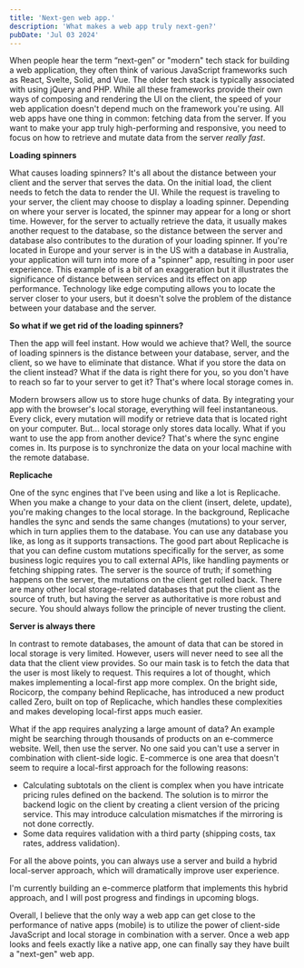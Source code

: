```yaml
---
title: 'Next-gen web app.'
description: 'What makes a web app truly next-gen?'
pubDate: 'Jul 03 2024'
---
```

When people hear the term “next-gen” or "modern" tech stack for building a web application, they often think of various JavaScript frameworks such as React, Svelte, Solid, and Vue. The older tech stack is typically associated with using jQuery and PHP. While all these frameworks provide their own ways of composing and rendering the UI on the client, the speed of your web application doesn't depend much on the framework you're using. All web apps have one thing in common: fetching data from the server. If you want to make your app truly high-performing and responsive, you need to focus on how to retrieve and mutate data from the server *really fast*.

**Loading spinners**

What causes loading spinners? It's all about the distance between your client and the server that serves the data. On the initial load, the client needs to fetch the data to render the UI. While the request is traveling to your server, the client may choose to display a loading spinner. Depending on where your server is located, the spinner may appear for a long or short time. However, for the server to actually retrieve the data, it usually makes another request to the database, so the distance between the server and database also contributes to the duration of your loading spinner.
If you're located in Europe and your server is in the US with a database in Australia, your application will turn into more of a "spinner" app, resulting in poor user experience. This example of is a bit of an exaggeration but it illustrates the significance of distance between services and its effect on app performance.
Technology like edge computing allows you to locate the server closer to your users, but it doesn't solve the problem of the distance between your database and the server.

**So what if we get rid of the loading spinners?**

Then the app will feel instant. How would we achieve that? Well, the source of loading spinners is the distance between your database, server, and the client, so we have to eliminate that distance. What if you store the data on the client instead? What if the data is right there for you, so you don't have to reach so far to your server to get it? That's where local storage comes in.

Modern browsers allow us to store huge chunks of data. By integrating your app with the browser's local storage, everything will feel instantaneous. Every click, every mutation will modify or retrieve data that is located right on your computer. But... local storage only stores data locally. What if you want to use the app from another device? That's where the sync engine comes in. Its purpose is to synchronize the data on your local machine with the remote database.

**Replicache**

One of the sync engines that I've been using and like a lot is Replicache. When you make a change to your data on the client (insert, delete, update), you're making changes to the local storage. In the background, Replicache handles the sync and sends the same changes (mutations) to your server, which in turn applies them to the database. You can use any database you like, as long as it supports transactions.
The good part about Replicache is that you can define custom mutations specifically for the server, as some business logic requires you to call external APIs, like handling payments or fetching shipping rates. The server is the source of truth; if something happens on the server, the mutations on the client get rolled back.
There are many other local storage-related databases that put the client as the source of truth, but having the server as authoritative is more robust and secure. You should always follow the principle of never trusting the client.

**Server is always there**

In contrast to remote databases, the amount of data that can be stored in local storage is very limited. However, users will never need to see all the data that the client view provides. So our main task is to fetch the data that the user is most likely to request. This requires a lot of thought, which makes implementing a local-first app more complex. On the bright side, Rocicorp, the company behind Replicache, has introduced a new product called Zero, built on top of Replicache, which handles these complexities and makes developing local-first apps much easier.

What if the app requires analyzing a large amount of data? An example might be searching through thousands of products on an e-commerce website. Well, then use the server. No one said you can't use a server in combination with client-side logic. E-commerce is one area that doesn't seem to require a local-first approach for the following reasons:

- Calculating subtotals on the client is complex when you have intricate pricing rules defined on the backend. The solution is to mirror the backend logic on the client by creating a client version of the pricing service. This may introduce calculation mismatches if the mirroring is not done correctly.
- Some data requires validation with a third party (shipping costs, tax rates, address validation).

For all the above points, you can always use a server and build a hybrid local-server approach, which will dramatically improve user experience.

I'm currently building an e-commerce platform that implements this hybrid approach, and I will post progress and findings in upcoming blogs.

Overall, I believe that the only way a web app can get close to the performance of native apps (mobile) is to utilize the power of client-side JavaScript and local storage in combination with a server. Once a web app looks and feels exactly like a native app, one can finally say they have built a "next-gen" web app.